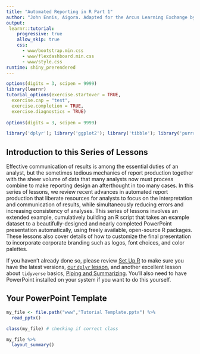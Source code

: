 ```yaml
---
title: "Automated Reporting in R Part 1"
author: "John Ennis, Aigora. Adapted for the Arcus Learning Exchange by Sheila Braun."
output: 
 learnr::tutorial:
    progressive: true
    allow_skip: true
    css:
      - www/bootstrap.min.css
      - www/flexdashboard.min.css
      - www/style.css
runtime: shiny_prerendered
---
```


```r
options(digits = 3, scipen = 9999)
library(learnr)
tutorial_options(exercise.startover = TRUE,
  exercise.cap = "test",
  exercise.completion = TRUE,
  exercise.diagnostics = TRUE)
  
options(digits = 3, scipen = 9999)

library('dplyr'); library('ggplot2'); library('tibble'); library('purrr'); library('officer'); library('readxl'); library('rvg'); library('mschart'); library('extrafontdb'); library('flextable'); library('stringr'); library('forcats')
```

## Introduction to this Series of Lessons

Effective communication of results is among the essential duties of an analyst, but the sometimes tedious mechanics of report production together with the sheer volume of data that many analysts now must process combine to make reporting design an afterthought in too many cases. In this series of lessons, we review recent advances in automated report production that liberate resources for analysts to focus on the interpretation and communication of results, while simultaneously reducing errors and increasing consistency of analyses. This series of lessons involves an extended example, cumulatively building an R script that takes an example dataset to a beautifully-designed and nearly completed PowerPoint presentation automatically, using freely available, open-source R packages. These lessons also cover details of how to customize the final presentation to incorporate corporate branding such as logos, font choices, and color palettes.

If you haven't already done so, please review [Set Up R](../set-up-r/) to make sure you have the latest versions, [our `dplyr` lesson](../dplyr/), and another excellent lesson about `tidyverse` basics, [Piping and Summarizing](../piping-and-summarizing/). You'll also need to have PowerPoint installed on your system if you want to do this yourself. 

## Your PowerPoint Template

```r
my_file <- file.path("www","Tutorial Template.pptx") %>% 
  read_pptx()

class(my_file) # checking if correct class

my_file %>%
  layout_summary()

```


